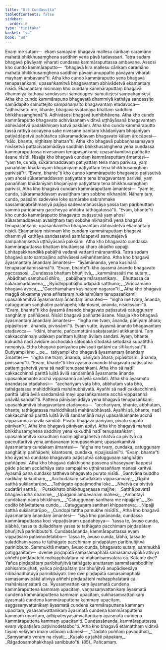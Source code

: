 ```yaml
---
title: "8.5 Cundasutta"
tableOfContents: false
sidebar:
  order: 6
type: "tipitaka"
basket: "su"
book: "ud"
---
```



<DynamicBreadcrumb />

<Division number="75" book="ud" bookNo="18" page="179">

<Paragraph number="677" book="ud">
Evaṃ me sutaṃ—  ekaṃ samayaṃ bhagavā mallesu cārikaṃ caramāno mahatā bhikkhusaṃghena saddhiṃ yena pāvā tadavasari. Tatra sudaṃ bhagavā pāvāyaṃ viharati cundassa kammāraputtassa ambavane.
</Paragraph>

<Paragraph number="678" book="ud">
Assosi kho cundo kammāraputto—  “bhagavā kira mallesu cārikaṃ caramāno mahatā bhikkhusaṃghena saddhiṃ pāvaṃ anuppatto pāvāyaṃ viharati mayhaṃ ambavane”ti. Atha kho cundo kammāraputto yena bhagavā tenupasaṅkami; upasaṅkamitvā bhagavantaṃ abhivādetvā ekamantaṃ nisīdi. Ekamantaṃ nisinnaṃ kho cundaṃ kammāraputtaṃ bhagavā dhammiyā kathāya sandassesi samādapesi samuttejesi sampahaṃsesi. Atha kho cundo kammāraputto bhagavatā dhammiyā kathāya sandassito samādapito samuttejito sampahaṃsito bhagavantaṃ etadavoca—  “adhivāsetu me, bhante, bhagavā svātanāya bhattaṃ saddhiṃ bhikkhusaṃghenā”ti. Adhivāsesi bhagavā tuṇhībhāvena.
</Paragraph>

<Paragraph number="679" book="ud">
Atha kho cundo kammāraputto bhagavato adhivāsanaṃ viditvā uṭṭhāyāsanā bhagavantaṃ abhivādetvā padakkhiṇaṃ katvā pakkāmi. Atha kho cundo kammāraputto tassā rattiyā accayena sake nivesane paṇītaṃ khādanīyaṃ bhojanīyaṃ paṭiyādāpetvā pahūtañca sūkaramaddavaṃ bhagavato kālaṃ ārocāpesi—  “kālo, bhante, niṭṭhitaṃ bhattan”ti.
</Paragraph>

<Paragraph number="680" book="ud">
Atha kho bhagavā pubbaṇhasamayaṃ nivāsetvā pattacīvaramādāya saddhiṃ bhikkhusaṃghena yena cundassa kammāraputtassa nivesanaṃ tenupasaṅkami; upasaṅkamitvā paññatte āsane nisīdi. Nisajja kho bhagavā cundaṃ kammāraputtaṃ āmantesi—  “yaṃ te, cunda, sūkaramaddavaṃ paṭiyattaṃ tena maṃ parivisa, yaṃ panaññaṃ khādanīyaṃ bhojanīyaṃ paṭiyattaṃ tena bhikkhusaṃghaṃ parivisā”ti. “Evaṃ, bhante”ti kho cundo kammāraputto bhagavato paṭissutvā yaṃ ahosi sūkaramaddavaṃ paṭiyattaṃ tena bhagavantaṃ parivisi; yaṃ panaññaṃ khādanīyaṃ bhojanīyaṃ paṭiyattaṃ tena bhikkhusaṃghaṃ parivisi.
</Paragraph>

<Paragraph number="681" book="ud">
Atha kho bhagavā cundaṃ kammāraputtaṃ āmantesi—  “yaṃ te, cunda, sūkaramaddavaṃ avasiṭṭhaṃ taṃ sobbhe nikhaṇāhi. Nāhaṃ taṃ, cunda, passāmi sadevake loke samārake sabrahmake sassamaṇabrāhmaṇiyā pajāya sadevamanussāya yassa taṃ paribhuttaṃ sammā pariṇāmaṃ gaccheyya aññatra tathāgatassā”ti. “Evaṃ, bhante”ti kho cundo kammāraputto bhagavato paṭissutvā yaṃ ahosi sūkaramaddavaṃ avasiṭṭhaṃ taṃ sobbhe nikhaṇitvā yena bhagavā tenupasaṅkami; upasaṅkamitvā bhagavantaṃ abhivādetvā ekamantaṃ nisīdi. Ekamantaṃ nisinnaṃ kho cundaṃ kammāraputtaṃ bhagavā dhammiyā kathāya sandassetvā samādapetvā samuttejetvā sampahaṃsetvā uṭṭhāyāsanā pakkāmi.
</Paragraph>

<Paragraph number="682" book="ud">
Atha kho bhagavato cundassa kammāraputtassa bhattaṃ bhuttāvissa kharo ābādho uppajji. Lohitapakkhandikā pabāḷhā vedanā vattanti māraṇantikā. Tatra sudaṃ bhagavā sato sampajāno adhivāsesi avihaññamāno.
</Paragraph>

<Paragraph number="683" book="ud">
Atha kho bhagavā āyasmantaṃ ānandaṃ āmantesi—  “āyāmānanda, yena kusinārā tenupasaṅkamissāmā”ti. “Evaṃ, bhante”ti kho āyasmā ānando bhagavato paccassosi.
</Paragraph>

<Paragraph number="684" type="verses" book="ud">
_Cundassa bhattaṃ bhuñjitvā,_  
_kammārassāti me sutaṃ;_  
_Ābādhaṃ samphusī dhīro,_  
_pabāḷhaṃ māraṇantikaṃ._  

</Paragraph>

<Paragraph number="685" type="verses" book="ud">
_Bhuttassa ca sūkaramaddavena,_  
_Byādhippabāḷho udapādi satthuno;_  
_Viriccamāno bhagavā avoca,_  
_“Gacchāmahaṃ kusināraṃ nagaran”ti._  

</Paragraph>

<Paragraph number="686" book="ud">
Atha kho bhagavā maggā okkamma yena aññataraṃ rukkhamūlaṃ tenupasaṅkami; upasaṅkamitvā āyasmantaṃ ānandaṃ āmantesi—  “iṅgha me tvaṃ, ānanda, catugguṇaṃ saṅghāṭiṃ paññāpehi; kilantosmi, ānanda, nisīdissāmī”ti. “Evaṃ, bhante”ti kho āyasmā ānando bhagavato paṭissutvā catugguṇaṃ saṅghāṭiṃ paññāpesi. Nisīdi bhagavā paññatte āsane. Nisajja kho bhagavā āyasmantaṃ ānandaṃ āmantesi—  “iṅgha me tvaṃ, ānanda, pānīyaṃ āhara; pipāsitosmi, ānanda, pivissāmī”ti.
</Paragraph>

<Paragraph number="687" book="ud">
Evaṃ vutte, āyasmā ānando bhagavantaṃ etadavoca—  “idāni, bhante, pañcamattāni sakaṭasatāni atikkantāni. Taṃ cakkacchinnaṃ udakaṃ parittaṃ luḷitaṃ āvilaṃ sandati. Ayaṃ, bhante, kukudhā nadī avidūre acchodakā sātodakā sītodakā setodakā supatitthā ramaṇīyā. Ettha bhagavā pānīyañca pivissati gattāni ca sītīkarissatī”ti.
</Paragraph>

<Paragraph number="688" book="ud">
Dutiyampi kho …pe…  tatiyampi kho bhagavā āyasmantaṃ ānandaṃ āmantesi—  “iṅgha me tvaṃ, ānanda, pānīyaṃ āhara; pipāsitosmi, ānanda, pivissāmī”ti. “Evaṃ, bhante”ti kho āyasmā ānando bhagavato paṭissutvā pattaṃ gahetvā yena sā nadī tenupasaṅkami. Atha kho sā nadī cakkacchinnā parittā luḷitā āvilā sandamānā āyasmante ānande upasaṅkamante acchā vippasannā anāvilā sandati.
</Paragraph>

<Paragraph number="689" book="ud">
Atha kho āyasmato ānandassa etadahosi—  “acchariyaṃ vata bho, abbhutaṃ vata bho, tathāgatassa mahiddhikatā mahānubhāvatā. Ayañhi sā nadī cakkacchinnā parittā luḷitā āvilā sandamānā mayi upasaṅkamante acchā vippasannā anāvilā sandatī”ti. Pattena pānīyaṃ ādāya yena bhagavā tenupasaṅkami; upasaṅkamitvā bhagavantaṃ etadavoca—  “acchariyaṃ, bhante, abbhutaṃ, bhante, tathāgatassa mahiddhikatā mahānubhāvatā. Ayañhi sā, bhante, nadī cakkacchinnā parittā luḷitā āvilā sandamānā mayi upasaṅkamante acchā vippasannā anāvilā sandati. Pivatu bhagavā pānīyaṃ, pivatu sugato pānīyan”ti.
</Paragraph>

<Paragraph number="690" book="ud">
Atha kho bhagavā pānīyaṃ apāyi. Atha kho bhagavā mahatā bhikkhusaṃghena saddhiṃ yena kukudhā nadī tenupasaṅkami; upasaṅkamitvā kukudhaṃ nadiṃ ajjhogāhetvā nhatvā ca pivitvā ca paccuttaritvā yena ambavanaṃ tenupasaṅkami; upasaṅkamitvā āyasmantaṃ cundakaṃ āmantesi—  “iṅgha me tvaṃ, cundaka, catugguṇaṃ saṅghāṭiṃ paññāpehi; kilantosmi, cundaka, nipajjissāmī”ti.
</Paragraph>

<Paragraph number="691" book="ud">
“Evaṃ, bhante”ti kho āyasmā cundako bhagavato paṭissutvā catugguṇaṃ saṅghāṭiṃ paññāpesi. Atha kho bhagavā dakkhiṇena passena sīhaseyyaṃ kappesi pāde pādaṃ accādhāya sato sampajāno uṭṭhānasaññaṃ manasi karitvā. Āyasmā pana cundako tattheva bhagavato purato nisīdi.
</Paragraph>

<Paragraph number="692" type="verses" book="ud">
_Gantvāna buddho nadikaṃ kukudhaṃ,_  
_Acchodakaṃ sātudakaṃ vippasannaṃ;_  
_Ogāhi satthā sukilantarūpo,_  
_Tathāgato appaṭimodha loke._  

</Paragraph>

<Paragraph number="693" type="verses" book="ud">
_Nhatvā ca pivitvā cudatāri satthā,_  
_Purakkhato bhikkhugaṇassa majjhe;_  
_Satthā pavattā bhagavā idha dhamme,_  
_Upāgami ambavanaṃ mahesi;_  
_Āmantayi cundakaṃ nāma bhikkhuṃ,_  
_“Catugguṇaṃ santhara me nipajjaṃ”._  

</Paragraph>

<Paragraph number="694" type="verses" book="ud">
_So codito bhāvitattena cundo,_  
_Catugguṇaṃ santhari khippameva;_  
_Nipajji satthā sukilantarūpo,_  
_Cundopi tattha pamukhe nisīdīti._  

</Paragraph>

<Paragraph number="695" book="ud">
Atha kho bhagavā āyasmantaṃ ānandaṃ āmantesi—  “siyā kho panānanda, cundassa kammāraputtassa koci vippaṭisāraṃ upadaheyya—  ‘tassa te, āvuso cunda, alābhā, tassa te dulladdhaṃ yassa te tathāgato pacchimaṃ piṇḍapātaṃ bhuñjitvā parinibbuto’ti. Cundassānanda, kammāraputtassa evaṃ vippaṭisāro paṭivinodetabbo—
</Paragraph>

<Paragraph number="696" book="ud">
Tassa te, āvuso cunda, lābhā, tassa te suladdhaṃ yassa te tathāgato pacchimaṃ piṇḍapātaṃ paribhuñjitvā parinibbuto. Sammukhā metaṃ, āvuso cunda, bhagavato sutaṃ, sammukhā paṭiggahitaṃ—  dveme piṇḍapātā samasamaphalā samasamavipākā ativiya aññehi piṇḍapātehi mahapphalatarā ca mahānisaṃsatarā ca. Katame dve? Yañca piṇḍapātaṃ paribhuñjitvā tathāgato anuttaraṃ sammāsambodhiṃ abhisambujjhati, yañca piṇḍapātaṃ paribhuñjitvā anupādisesāya nibbānadhātuyā parinibbāyati. Ime dve piṇḍapātā samasamaphalā samasamavipākā ativiya aññehi piṇḍapātehi mahapphalatarā ca mahānisaṃsatarā ca.
</Paragraph>

<Paragraph number="697" book="ud">
‘Āyusaṃvattanikaṃ āyasmatā cundena kammāraputtena kammaṃ upacitaṃ, vaṇṇasaṃvattanikaṃ āyasmatā cundena kammāraputtena kammaṃ upacitaṃ, sukhasaṃvattanikaṃ āyasmatā cundena kammāraputtena kammaṃ upacitaṃ, saggasaṃvattanikaṃ āyasmatā cundena kammāraputtena kammaṃ upacitaṃ, yasasaṃvattanikaṃ āyasmatā cundena kammāraputtena kammaṃ upacitaṃ, ādhipateyyasaṃvattanikaṃ āyasmatā cundena kammāraputtena kammaṃ upacitan’ti. Cundassānanda, kammāraputtassa evaṃ vippaṭisāro paṭivinodetabbo”ti.
</Paragraph>

<Paragraph number="698" book="ud">
Atha kho bhagavā etamatthaṃ viditvā tāyaṃ velāyaṃ imaṃ udānaṃ udānesi—
</Paragraph>

<Paragraph number="699" type="verses" book="ud">
_“Dadato puññaṃ pavaḍḍhati,_  
_Saṃyamato veraṃ na cīyati;_  
_Kusalo ca jahāti pāpakaṃ,_  
_Rāgadosamohakkhayā sanibbuto”ti. (85)_  


</Paragraph>
</Division>

<Paragraph number="700" type="center" book="ud">
Pañcamaṃ.
</Paragraph>